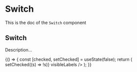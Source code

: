 <!--- Switch.stories.mdx --->


<Meta
  title="Design System/Atoms/Switch"
  component={Switch}
/>

# Switch

This is the doc of the `Switch` component

## Switch

Description...

<Canvas>
  <Story name="base">
    {() => {
      const [checked, setChecked] = useState(false);
      return (
        <Switch
          label="Activate the microphone"
          selected={checked}
          onChange={() => setChecked((s) => !s)}
          visibleLabels
        />
      );
    }}
  </Story>
</Canvas>

